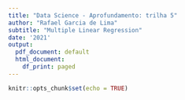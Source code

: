 ```yaml
---
title: "Data Science - Aprofundamento: trilha 5"
author: "Rafael Garcia de Lima"
subtitle: "Multiple Linear Regression"
date: '2021'
output:
  pdf_document: default
  html_document:
    df_print: paged
---
```


```r
knitr::opts_chunk$set(echo = TRUE)
```